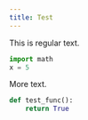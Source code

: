 ```yaml
---
title: Test
---
```


This is regular text.

```python
import math
x = 5
```

More text.

```python
def test_func():
    return True
```